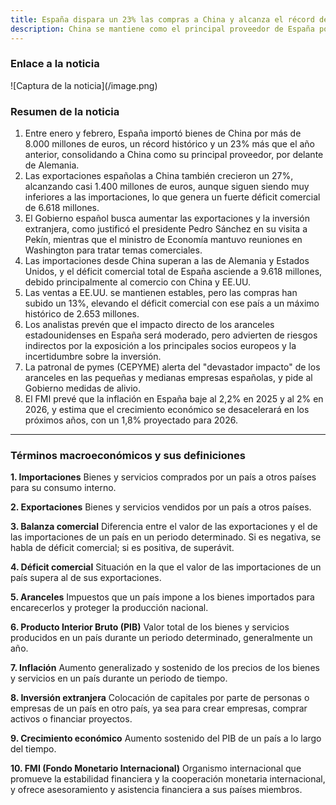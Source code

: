 ```yaml
---
title: España dispara un 23% las compras a China y alcanza el récord de 8.000 millones en dos meses
description: China se mantiene como el principal proveedor de España por segundo mes consecutivo, tras desbancar a Alemania en enero de este año
---
```


### Enlace a la noticia
<Cards>
  <Card title="Visita la noticia" href="https://www.vozpopuli.com/economia/espana-dispara-un-23-las-compras-a-china-y-alcanza-el-record-de-8000-millones-en-dos-meses.html" />
</Cards>
![Captura de la noticia](/image.png)


### Resumen de la noticia

1. Entre enero y febrero, España importó bienes de China por más de 8.000 millones de euros, un récord histórico y un 23% más que el año anterior, consolidando a China como su principal proveedor, por delante de Alemania.
2. Las exportaciones españolas a China también crecieron un 27%, alcanzando casi 1.400 millones de euros, aunque siguen siendo muy inferiores a las importaciones, lo que genera un fuerte déficit comercial de 6.618 millones.
3. El Gobierno español busca aumentar las exportaciones y la inversión extranjera, como justificó el presidente Pedro Sánchez en su visita a Pekín, mientras que el ministro de Economía mantuvo reuniones en Washington para tratar temas comerciales.
4. Las importaciones desde China superan a las de Alemania y Estados Unidos, y el déficit comercial total de España asciende a 9.618 millones, debido principalmente al comercio con China y EE.UU.
5. Las ventas a EE.UU. se mantienen estables, pero las compras han subido un 13%, elevando el déficit comercial con ese país a un máximo histórico de 2.653 millones.
6. Los analistas prevén que el impacto directo de los aranceles estadounidenses en España será moderado, pero advierten de riesgos indirectos por la exposición a los principales socios europeos y la incertidumbre sobre la inversión.
7. La patronal de pymes (CEPYME) alerta del "devastador impacto" de los aranceles en las pequeñas y medianas empresas españolas, y pide al Gobierno medidas de alivio.
8. El FMI prevé que la inflación en España baje al 2,2% en 2025 y al 2% en 2026, y estima que el crecimiento económico se desacelerará en los próximos años, con un 1,8% proyectado para 2026.

---

### Términos macroeconómicos y sus definiciones

**1. Importaciones**
Bienes y servicios comprados por un país a otros países para su consumo interno.

**2. Exportaciones**
Bienes y servicios vendidos por un país a otros países.

**3. Balanza comercial**
Diferencia entre el valor de las exportaciones y el de las importaciones de un país en un periodo determinado. Si es negativa, se habla de déficit comercial; si es positiva, de superávit.

**4. Déficit comercial**
Situación en la que el valor de las importaciones de un país supera al de sus exportaciones.

**5. Aranceles**
Impuestos que un país impone a los bienes importados para encarecerlos y proteger la producción nacional.

**6. Producto Interior Bruto (PIB)**
Valor total de los bienes y servicios producidos en un país durante un periodo determinado, generalmente un año.

**7. Inflación**
Aumento generalizado y sostenido de los precios de los bienes y servicios en un país durante un periodo de tiempo.

**8. Inversión extranjera**
Colocación de capitales por parte de personas o empresas de un país en otro país, ya sea para crear empresas, comprar activos o financiar proyectos.

**9. Crecimiento económico**
Aumento sostenido del PIB de un país a lo largo del tiempo.

**10. FMI (Fondo Monetario Internacional)**
Organismo internacional que promueve la estabilidad financiera y la cooperación monetaria internacional, y ofrece asesoramiento y asistencia financiera a sus países miembros.
